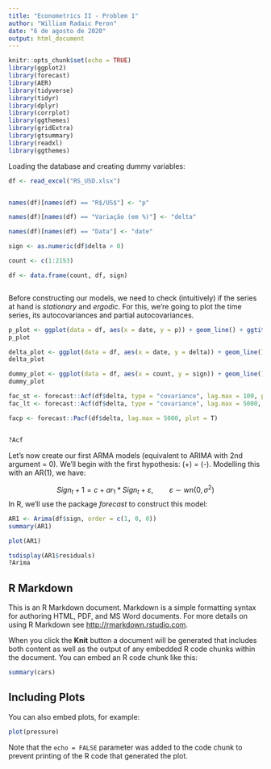 ```yaml
---
title: "Econometrics II - Problem 1"
author: "William Radaic Peron"
date: "6 de agosto de 2020"
output: html_document
---
```



```r
knitr::opts_chunk$set(echo = TRUE)
library(ggplot2)
library(forecast)
library(AER)
library(tidyverse)
library(tidyr)
library(dplyr)
library(corrplot)
library(ggthemes)
library(gridExtra)
library(gtsummary)
library(readxl)
library(ggthemes)


```

Loading the database and creating dummy variables:

```r

df <- read_excel("RS_USD.xlsx")


names(df)[names(df) == "R$/US$"] <- "p"

names(df)[names(df) == "Variação (em %)"] <- "delta"

names(df)[names(df) == "Data"] <- "date"

sign <- as.numeric(df$delta > 0)

count <- c(1:2153)

df <- data.frame(count, df, sign)



```


Before constructing our models, we need to check (intuitively) if the series at hand is *stationary* and *ergodic*. For this, we're going to plot the time series, its autocovariances and partial autocovariances.

``` r

p_plot <- ggplot(data = df, aes(x = date, y = p)) + geom_line() + ggtitle("USD/BRL, Price") + theme_few()
p_plot 

delta_plot <- ggplot(data = df, aes(x = date, y = delta)) + geom_line() + ggtitle("USD/BRL, %") + theme_few()
delta_plot 

dummy_plot <- ggplot(data = df, aes(x = count, y = sign)) + geom_line() + ggtitle("USD/BRL, +/-") + xlim(1,200) + theme_few()
dummy_plot

fac_st <- forecast::Acf(df$delta, type = "covariance", lag.max = 100, plot = T)
fac_lt <- forecast::Acf(df$delta, type = "covariance", lag.max = 5000, plot = T)

facp <- forecast::Pacf(df$delta, lag.max = 5000, plot = T)


?Acf

```

Let's now create our first ARMA models (equivalent to ARIMA with 2nd argument = 0). We'll begin with the first hypothesis: \mathbb{P}(+) = \mathbb{P}(-). Modelling this with an AR(1), we have:

$$Sign_t+1 = c + ar_1*Sign_t + \varepsilon, \hspace{2em} \varepsilon \sim wn(0, \sigma^2)$$
In R, we'll use the package $forecast$ to construct this model:

```r

AR1 <- Arima(df$sign, order = c(1, 0, 0))
summary(AR1)

plot(AR1)

tsdisplay(AR1$residuals)
?Arima


```

## R Markdown

This is an R Markdown document. Markdown is a simple formatting syntax for authoring HTML, PDF, and MS Word documents. For more details on using R Markdown see <http://rmarkdown.rstudio.com>.

When you click the **Knit** button a document will be generated that includes both content as well as the output of any embedded R code chunks within the document. You can embed an R code chunk like this:

```r
summary(cars)
```

## Including Plots

You can also embed plots, for example:

```r
plot(pressure)
```

Note that the `echo = FALSE` parameter was added to the code chunk to prevent printing of the R code that generated the plot.
